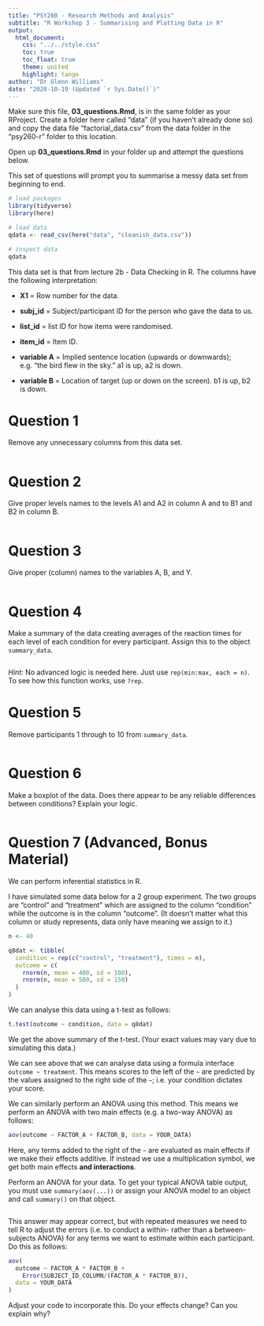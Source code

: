 ```yaml
---
title: "PSY260 - Research Methods and Analysis"
subtitle: "R Workshop 3 - Summarising and Plotting Data in R"
output: 
  html_document:
    css: "../../style.css"
    toc: true
    toc_float: true
    theme: united
    highlight: tango
author: "Dr Glenn Williams"
date: "2020-10-19 (Updated `r Sys.Date()`)"
---
```


Make sure this file, **03_questions.Rmd**, is in the same folder as your RProject. 
Create a folder here called "data" (if you haven't already done so) and copy the data file "factorial_data.csv" from the data folder in the "psy260-r" folder to this location.

Open up **03_questions.Rmd** in your folder up and attempt the questions below. 

This set of questions will prompt you to summarise a messy data set from beginning to end.

```r
# load packages
library(tidyverse)
library(here)

# load data
qdata <- read_csv(here("data", "cleanish_data.csv"))

# inspect data
qdata
```

This data set is that from lecture 2b - Data Checking in R. The columns have the following interpretation:

- **X1** = Row number for the data.

- **subj_id** = Subject/participant ID for the person who gave the data to us.

- **list_id** = list ID for how items were randomised.

- **item_id** = Item ID.

- **variable A** = Implied sentence location (upwards or downwards); e.g. "the bird flew in the sky." a1 is up, a2 is down.

- **variable B** = Location of target (up or down on the screen). b1 is up, b2 is down.

# Question 1

Remove any unnecessary columns from this data set.

```r

```

# Question 2

Give proper levels names to the levels A1 and A2 in column A and to B1 and B2 in column B.

```r

```

# Question 3

Give proper (column) names to the variables A, B, and Y.

```r

```

# Question 4

Make a summary of the data creating averages of the reaction times for each level of each condition for every participant. Assign this to the object `summary_data`.

```r

```

*Hint:* No advanced logic is needed here. Just use `rep(min:max, each = n)`. To see how this function works, use `?rep`.

# Question 5

Remove participants 1 through to 10 from `summary_data`.

```r

```

# Question 6

Make a boxplot of the data. Does there appear to be any reliable differences between conditions? Explain your logic.

```r

```

# Question 7 (Advanced, Bonus Material)

We can perform inferential statistics in R. 

I have simulated some data below for a 2 group experiment. The two groups are "control" and "treatment" which are assigned to the column "condition" while the outcome is in the column "outcome". (It doesn't matter what this column or study represents, data only have meaning we assign to it.)

```r
n <- 40

q8dat <- tibble(
  condition = rep(c("control", "treatment"), times = n),
  outcome = c(
    rnorm(n, mean = 400, sd = 100),
    rnorm(n, mean = 500, sd = 150)
  )
)
```

We can analyse this data using a t-test as follows:

```r
t.test(outcome ~ condition, data = q8dat)
```
We get the above summary of the t-test. (Your exact values may vary due to simulating this data.)

We can see above that we can analyse data using a formula interface `outcome ~ treatment`. This means scores to the left of the `~` are predicted by the values assigned to the right side of the `~`; i.e. your condition dictates your score.

We can similarly perform an ANOVA using this method. This means we perform an ANOVA with two main effects (e.g. a two-way ANOVA) as follows:

```r
aov(outcome ~ FACTOR_A + FACTOR_B, data = YOUR_DATA)
```

Here, any terms added to the right of the `~` are evaluated as main effects if we make their effects additive. If instead we use a multiplication symbol, we get both main effects **and interactions**.

Perform an ANOVA for your data. To get your typical ANOVA table output, you must use `summary(aov(...))` or assign your ANOVA model to an object and call `summary()` on that object.

```r

```

This answer may appear correct, but with repeated measures we need to tell R to adjust the errors (i.e. to conduct a within- rather than a between-subjects ANOVA) for any terms we want to estimate within each participant. Do this as follows:

```r
aov(
  outcome ~ FACTOR_A * FACTOR_B + 
    Error(SUBJECT_ID_COLUMN/(FACTOR_A * FACTOR_B)), 
  data = YOUR_DATA
)
```

Adjust your code to incorporate this. Do your effects change? Can you explain why?

```r

```
